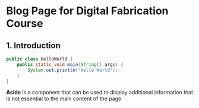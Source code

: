 
# Blog Page for Digital Fabrication Course

## 1. Introduction

```java filename="hello.java" showLineNumbers {3}
public class HelloWorld {
    public static void main(String[] args) {
        System.out.println("Hello World");
    }
}
```

<Aside type={"neutral"} title={"INFO"}>
  <div>
    <strong>Aside</strong> is a component that can be used to display
    additional information that is not essential to the main content of the
    page.
  </div>
</Aside>







